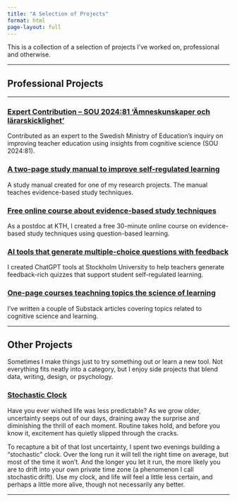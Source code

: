 ```yaml
---
title: "A Selection of Projects"
format: html
page-layout: full
---
```


This is a collection of a selection of projects I’ve worked on, professional and otherwise.

------------------------------------------------------------------------

## Professional Projects

------------------------------------------------------------------------

### [Expert Contribution – SOU 2024:81 ‘Ämneskunskaper och lärarskicklighet’](projects/expert_to_inquiry.qmd)

Contributed as an expert to the Swedish Ministry of Education's inquiry on improving teacher education using insights from cognitive science (SOU 2024:81).

### [A two-page study manual to improve self-regulated learning](projects/study_manual.qmd)

A study manual created for one of my research projects. The manual teaches evidence-based study techniques.

### [Free online course about evidence-based study techniques](projects/study_techniques_KTH.qmd)

As a postdoc at KTH, I created a free 30-minute online course on evidence-based study techniques using question-based learning.

### [AI tools that generate multiple-choice questions with feedback](projects/MCQ_generators.qmd)

I created ChatGPT tools at Stockholm University to help teachers generate feedback-rich quizzes that support student self-regulated learning.

### [One-page courses teachning topics the science of learning](projects/one_page_courses.qmd)
I've written a couple of Substack articles covering topics related to cognitive science and learning.

------------------------------------------------------------------------

## Other Projects

Sometimes I make things just to try something out or learn a new tool. Not everything fits neatly into a category, but I enjoy side projects that blend data, writing, design, or psychology.

### [Stochastic Clock](projects/stochastic_clock.qmd)

Have you ever wished life was less predictable? As we grow older, uncertainty seeps out of our days, draining away the surprise and diminishing the thrill of each moment. Routine takes hold, and before you know it, excitement has quietly slipped through the cracks.

To recapture a bit of that lost uncertainty, I spent two evenings building a “stochastic” clock. Over the long run it will tell the right time on average, but most of the time it won’t. And the longer you let it run, the more likely you are to drift into your own private time zone (a phenomenon I call stochastic drift). Use my clock, and life will feel a little less certain, and perhaps a little more alive, though not necessarily any better.

------------------------------------------------------------------------
